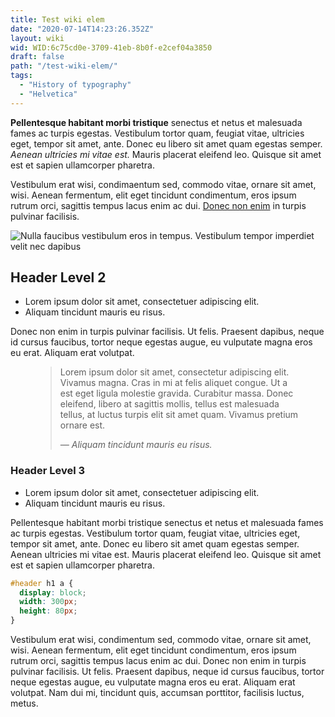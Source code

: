 ```yaml
---
title: Test wiki elem
date: "2020-07-14T14:23:26.352Z"
layout: wiki
wid: WID:6c75cd0e-3709-41eb-8b0f-e2cef04a3850
draft: false
path: "/test-wiki-elem/"
tags:
  - "History of typography"
  - "Helvetica"
---
```


[](WID:20200714182130065)

**Pellentesque habitant morbi tristique** senectus et netus et malesuada fames ac turpis egestas. Vestibulum tortor quam, feugiat vitae, ultricies eget, tempor sit amet, ante. Donec eu libero sit amet quam egestas semper. *Aenean ultricies mi vitae est.* Mauris placerat eleifend leo. Quisque sit amet est et sapien ullamcorper pharetra.

Vestibulum erat wisi, condimaentum sed, commodo vitae, ornare sit amet, wisi. Aenean fermentum, elit eget tincidunt condimentum, eros ipsum rutrum orci, sagittis tempus lacus enim ac dui.  [Donec non enim](#) in turpis pulvinar facilisis.

![Nulla faucibus vestibulum eros in tempus. Vestibulum tempor imperdiet velit nec dapibus](./1.jpg)

## Header Level 2

+ Lorem ipsum dolor sit amet, consectetuer adipiscing elit.
+ Aliquam tincidunt mauris eu risus.

Donec non enim in turpis pulvinar facilisis. Ut felis. Praesent dapibus, neque id cursus faucibus, tortor neque egestas augue, eu vulputate magna eros eu erat. Aliquam erat volutpat.

<figure>
	<blockquote>
		<p>Lorem ipsum dolor sit amet, consectetur adipiscing elit. Vivamus magna. Cras in mi at felis aliquet congue. Ut a est eget ligula molestie gravida. Curabitur massa. Donec eleifend, libero at sagittis mollis, tellus est malesuada tellus, at luctus turpis elit sit amet quam. Vivamus pretium ornare est.</p>
		<footer>
			<cite>— Aliquam tincidunt mauris eu risus.</cite>
		</footer>
	</blockquote>
</figure>

### Header Level 3

+ Lorem ipsum dolor sit amet, consectetuer adipiscing elit.
+ Aliquam tincidunt mauris eu risus.

Pellentesque habitant morbi tristique senectus et netus et malesuada fames ac turpis egestas. Vestibulum tortor quam, feugiat vitae, ultricies eget, tempor sit amet, ante. Donec eu libero sit amet quam egestas semper. Aenean ultricies mi vitae est. Mauris placerat eleifend leo. Quisque sit amet est et sapien ullamcorper pharetra.

```css
#header h1 a {
  display: block;
  width: 300px;
  height: 80px;
}
```

Vestibulum erat wisi, condimentum sed, commodo vitae, ornare sit amet, wisi. Aenean fermentum, elit eget tincidunt condimentum, eros ipsum rutrum orci, sagittis tempus lacus enim ac dui. Donec non enim in turpis pulvinar facilisis. Ut felis. Praesent dapibus, neque id cursus faucibus, tortor neque egestas augue, eu vulputate magna eros eu erat. Aliquam erat volutpat. Nam dui mi, tincidunt quis, accumsan porttitor, facilisis luctus, metus.
